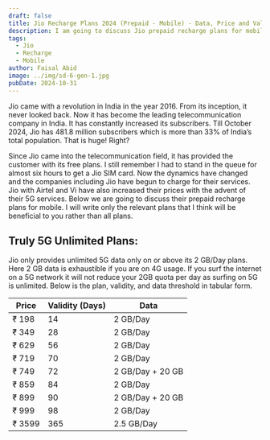 ```yaml
---
draft: false
title: Jio Recharge Plans 2024 (Prepaid - Mobile) - Data, Price and Validity
description: I am going to discuss Jio prepaid recharge plans for mobile. I will write only the relevant plans that I think will benefit you rather than all the plans.
tags:
  - Jio
  - Recharge
  - Mobile
author: Faisal Abid
image: ../img/sd-6-gen-1.jpg
pubDate: 2024-10-31
---
```


Jio came with a revolution in India in the year 2016. From its inception, it never looked back. Now it has become the leading telecommunication company in India. It has constantly increased its subscribers. Till October 2024, Jio has 481.8 million subscribers which is more than 33% of India’s total population. That is huge! Right?

Since Jio came into the telecommunication field, it has provided the customer with its free plans. I still remember I had to stand in the queue for almost six hours to get a Jio SIM card. Now the dynamics have changed and the companies including Jio have begun to charge for their services. Jio with Airtel and Vi have also increased their prices with the advent of their 5G services. Below we are going to discuss their prepaid recharge plans for mobile. I will write only the relevant plans that I think will be beneficial to you rather than all plans.

## Truly 5G Unlimited Plans:

Jio only provides unlimited 5G data only on or above its 2 GB/Day plans. Here 2 GB data is exhaustible if you are on 4G usage. If you surf the internet on a 5G network it will not reduce your 2GB quota per day as surfing on 5G is unlimited. Below is the plan, validity, and data threshold in tabular form.

| Price  | Validity (Days) | Data             |
| ------ | --------------- | ---------------- |
| ₹ 198  | 14              | 2 GB/Day         |
| ₹ 349  | 28              | 2 GB/Day         |
| ₹ 629  | 56              | 2 GB/Day         |
| ₹ 719  | 70              | 2 GB/Day         |
| ₹ 749  | 72              | 2 GB/Day + 20 GB |
| ₹ 859  | 84              | 2 GB/Day         |
| ₹ 899  | 90              | 2 GB/Day + 20 GB |
| ₹ 999  | 98              | 2 GB/Day         |
| ₹ 3599 | 365             | 2.5 GB/Day       |
